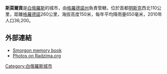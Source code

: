 '''斯莫爾貢'''是[[白俄羅斯|白俄羅斯]]的城市，由[[格羅德諾州|格羅德諾州]]負責管轄，位於首都[[明斯克|明斯克]]西北110公里，距離[[格羅德諾|格羅德諾]]260公里，海拔高度150米，每年平均降雨量650毫米，2010年人口36,200。

==外部連結==
* [https://www.webcitation.org/query?url=http://www.geocities.com/RainForest/2750/smorgon/smorgon.html&date=2009-10-26+16:22:44 Smorgon memory book]
* [http://radzima.org/pub/miesta.php?lang=en&miesta_id1=hrsmsmar Photos on Radzima.org] {{Wayback|url=http://radzima.org/pub/miesta.php?lang=en&miesta_id1=hrsmsmar |date=20120218051856 }}

{{Grodno Region}}

[[Category:白俄羅斯城市|Category:白俄羅斯城市]]

{{Belarus-geo-stub}}
